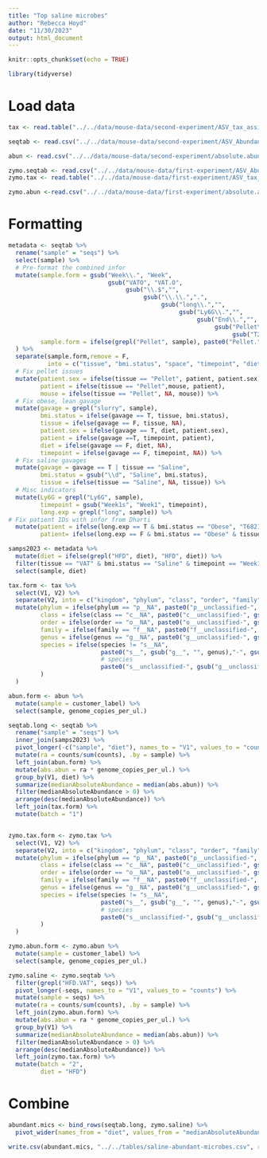 ```yaml
---
title: "Top saline microbes"
author: "Rebecca Hoyd"
date: "11/30/2023"
output: html_document
---
```


```r
knitr::opts_chunk$set(echo = TRUE)

library(tidyverse)
```

# Load data

```r
tax <- read.table("../../data/mouse-data/second-experiment/ASV_tax_assignments.txt", stringsAsFactors = F, header = F, sep = "\t")

seqtab <- read.csv("../../data/mouse-data/second-experiment/ASV_Abundance_Table.csv")

abun <- read.csv("../../data/mouse-data/second-experiment/absolute.abundance.csv")
```

```r
zymo.seqtab <- read.csv("../../data/mouse-data/first-experiment/ASV_Abundance_Table.csv")
zymo.tax <- read.table("../../data/mouse-data/first-experiment/ASV_tax_assignments.txt", sep = "\t")

zymo.abun <-read.csv("../../data/mouse-data/first-experiment/absolute.abundance.csv")
```

# Formatting

```r
metadata <- seqtab %>%
  rename("sample" = "seqs") %>%
  select(sample) %>%
  # Pre-format the combined infor
  mutate(sample.form = gsub("Week\\.", "Week", 
                            gsub("VATO", "VAT.O", 
                                 gsub("\\.$","",
                                      gsub("\\.\\.",".", 
                                           gsub("long\\.","",
                                                gsub("Ly6G\\.","",
                                                     gsub("End\\.","",
                                                          gsub("Pellet\\.","",
                                                               gsub("T2..T6821","T6821(T2)",sample))))))))),
         sample.form = ifelse(grepl("Pellet", sample), paste0("Pellet.", sample.form), sample.form)
  ) %>%
  separate(sample.form,remove = F,
           into = c("tissue", "bmi.status", "space", "timepoint", "diet", "mouse", "patient", "patient.sex"), sep = "\\.") %>%
  # Fix pellet issues
  mutate(patient.sex = ifelse(tissue == "Pellet", patient, patient.sex),
         patient = ifelse(tissue == "Pellet",mouse, patient),
         mouse = ifelse(tissue == "Pellet", NA, mouse)) %>%
  # Fix obese, lean gavage
  mutate(gavage = grepl("slurry", sample),
         bmi.status = ifelse(gavage == T, tissue, bmi.status),
         tissue = ifelse(gavage == F, tissue, NA),
         patient.sex = ifelse(gavage == T, diet, patient.sex),
         patient = ifelse(gavage ==T, timepoint, patient),
         diet = ifelse(gavage == F, diet, NA),
         timepoint = ifelse(gavage == F, timepoint, NA)) %>%
  # Fix saline gavages
  mutate(gavage = gavage == T | tissue == "Saline",
         bmi.status = gsub("\\d", "Saline", bmi.status),
         tissue = ifelse(tissue == "Saline", NA, tissue)) %>%
  # Misc indicators
  mutate(Ly6G = grepl("Ly6G", sample),
         timepoint = gsub("Week1s", "Week1", timepoint),
         long.exp = grepl("long", sample)) %>%
# Fix patient IDs with infor from Dharti
  mutate(patient = ifelse(long.exp == T & bmi.status == "Obese", "T6821", patient),
         patient= ifelse(long.exp == F & bmi.status == "Obese" & tissue != "Pellet" & is.na(patient), "T6824", patient))

samps2023 <- metadata %>%
  mutate(diet = ifelse(grepl("HFD", diet), "HFD", diet)) %>%
  filter(tissue == "VAT" & bmi.status == "Saline" & timepoint == "Week1") %>%
  select(sample, diet)
```

```r
tax.form <- tax %>%
  select(V1, V2) %>%
  separate(V2, into = c("kingdom", "phylum", "class", "order", "family", "genus", "species"), sep = ";") %>%
  mutate(phylum = ifelse(phylum == "p__NA", paste0("p__unclassified-", kingdom), phylum),
         class = ifelse(class == "c__NA", paste0("c__unclassified-", gsub("p__unclassified-", "", phylum)), class),
         order = ifelse(order == "o__NA", paste0("o__unclassified-", gsub("c__unclassified-", "", class)), order),
         family = ifelse(family == "f__NA", paste0("f__unclassified-", gsub("o__unclassified-", "", order)), family),
         genus = ifelse(genus == "g__NA", paste0("g__unclassified-", gsub("f__unclassified-", "", family)), genus),
         species = ifelse(species != "s__NA", 
                          paste0("s__", gsub("g__", "", genus),"-", gsub("s__", "", species)),
                          # species
                          paste0("s__unclassified-", gsub("g__unclassified-", "", genus))
         )
  )

abun.form <- abun %>%
  mutate(sample = customer_label) %>%
  select(sample, genome_copies_per_ul.)

seqtab.long <- seqtab %>%
  rename("sample" = "seqs") %>%
  inner_join(samps2023) %>%
  pivot_longer(-c("sample", "diet"), names_to = "V1", values_to = "counts") %>%
  mutate(ra = counts/sum(counts), .by = sample) %>%
  left_join(abun.form) %>%
  mutate(abs.abun = ra * genome_copies_per_ul.) %>%
  group_by(V1, diet) %>%
  summarize(medianAbsoluteAbundance = median(abs.abun)) %>%
  filter(medianAbsoluteAbundance > 0) %>%
  arrange(desc(medianAbsoluteAbundance)) %>%
  left_join(tax.form) %>%
  mutate(batch = "1")



```

```r
zymo.tax.form <- zymo.tax %>%
  select(V1, V2) %>%
  separate(V2, into = c("kingdom", "phylum", "class", "order", "family", "genus", "species"), sep = ";") %>%
  mutate(phylum = ifelse(phylum == "p__NA", paste0("p__unclassified-", kingdom), phylum),
         class = ifelse(class == "c__NA", paste0("c__unclassified-", gsub("p__unclassified-", "", phylum)), class),
         order = ifelse(order == "o__NA", paste0("o__unclassified-", gsub("c__unclassified-", "", class)), order),
         family = ifelse(family == "f__NA", paste0("f__unclassified-", gsub("o__unclassified-", "", order)), family),
         genus = ifelse(genus == "g__NA", paste0("g__unclassified-", gsub("f__unclassified-", "", family)), genus),
         species = ifelse(species != "s__NA", 
                          paste0("s__", gsub("g__", "", genus),"-", gsub("s__", "", species)),
                          # species
                          paste0("s__unclassified-", gsub("g__unclassified-", "", genus))
         )
  )

zymo.abun.form <- zymo.abun %>%
  mutate(sample = customer_label) %>%
  select(sample, genome_copies_per_ul.)

zymo.saline <- zymo.seqtab %>%
  filter(grepl("HFD.VAT", seqs)) %>%
  pivot_longer(-seqs, names_to = "V1", values_to = "counts") %>%
  mutate(sample = seqs) %>%
  mutate(ra = counts/sum(counts), .by = sample) %>%
  left_join(zymo.abun.form) %>%
  mutate(abs.abun = ra * genome_copies_per_ul.) %>%
  group_by(V1) %>%
  summarize(medianAbsoluteAbundance = median(abs.abun)) %>%
  filter(medianAbsoluteAbundance > 0) %>%
  arrange(desc(medianAbsoluteAbundance)) %>%
  left_join(zymo.tax.form) %>%
  mutate(batch = "2",
         diet = "HFD")
```
# Combine

```r
abundant.mics <- bind_rows(seqtab.long, zymo.saline) %>%
  pivot_wider(names_from = "diet", values_from = "medianAbsoluteAbundance", values_fill = 0)

write.csv(abundant.mics, "../../tables/saline-abundant-microbes.csv", row.names = F)
```
